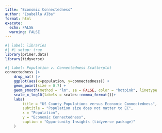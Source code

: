 ```yaml
---
title: "Economic Connectedness"
author: "Isabella Alba"
format: html
execute:
  echo: FALSE
  warning: FALSE
---
```


```r
#| label: libraries
#| #| setup: true
library(primer.data)
library(tidyverse)
```

```r
#| label: Population v. Connectedness Scatterplot
connectedness |>
    drop_na() |>
    ggplot(aes(x=population, y=connectedness)) + 
    geom_point(size = 0.7) +
    geom_smooth(method = "lm", se = FALSE, color = "hotpink", linetype = "solid", formula= y~x) +
    scale_x_log10(labels = scales::comma_format())+
    labs(
        title = "US County Populations versus Economic Connectedness",
        subtitle = "Population size does not matter to EC",
        x = "Population",
        y = "Economic Connectedness",
        caption = "Opportunity Insights (tidyverse package)"
    )
```
